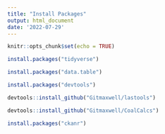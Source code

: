 ```yaml
---
title: "Install Packages"
output: html_document
date: '2022-07-29'
---
```


```r
knitr::opts_chunk$set(echo = TRUE)
```

```r
install.packages("tidyverse")
```


```r
install.packages("data.table")
```

```r
install.packages("devtools")
```

```r
devtools::install_github("Gitmaxwell/lastools")
```

```r
devtools::install_github("Gitmaxwell/CoalCalcs")
```

```r
install.packages("ckanr")
```

